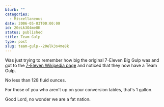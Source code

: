 ```yaml
---
blurb: ""
categories:
  - Miscellaneous
date: 2006-05-03T00:00:00
id: 20eLk3O4me8K
status: published
title: Team Gulp
type: post
slug: team-gulp--20elk3o4me8k
---
```


Was just trying to remember how big the original 7-Eleven Big Gulp was and got to the [7-Eleven Wikipedia page](https://en.wikipedia.org/wiki/7-Eleven) and noticed that they now have a Team Gulp. 

No less than 128 fluid ounces. 

For those of you who aren't up on your conversion tables, that's 1 gallon. 

Good Lord, no wonder we are a fat nation.


